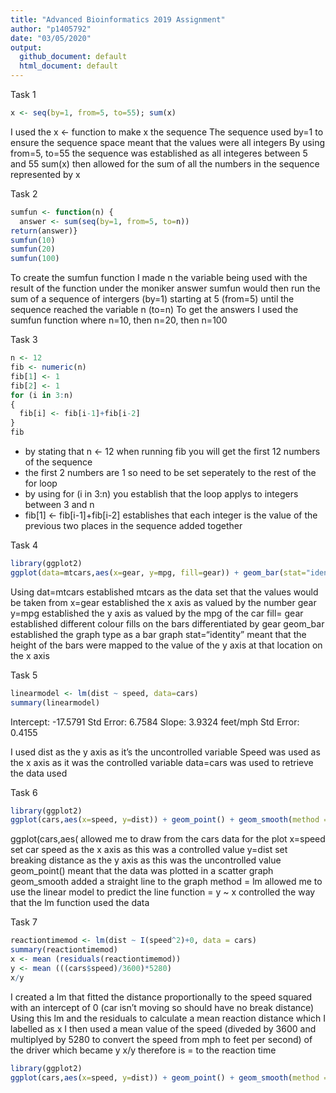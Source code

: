 ```yaml
---
title: "Advanced Bioinformatics 2019 Assignment"
author: "p1405792"
date: "03/05/2020"
output:
  github_document: default
  html_document: default
---
```


Task 1
```r
x <- seq(by=1, from=5, to=55); sum(x)
```
I used the x <- function to make x the sequence
The sequence used by=1 to ensure the sequence space meant that the values were all integers
By using from=5, to=55 the sequence was established as all integeres between 5 and 55
sum(x) then allowed for the sum of all the numbers in the sequence represented by x


Task 2
```r
sumfun <- function(n) {
  answer <- sum(seq(by=1, from=5, to=n))
return(answer)}
sumfun(10)
sumfun(20)
sumfun(100)
```
To create the sumfun function I made n the variable being used with the result of the function under the moniker answer
sumfun would then run the sum of a sequence of intergers (by=1) starting at 5 (from=5) until the sequence reached the variable n (to=n)
To get the answers I used the sumfun function where n=10, then n=20, then n=100


Task 3
```r
n <- 12
fib <- numeric(n)
fib[1] <- 1
fib[2] <- 1
for (i in 3:n)
{
  fib[i] <- fib[i-1]+fib[i-2]
}
fib
```
- by stating that n <- 12 when running fib you will get the first 12 numbers of the sequence
- the first 2 numbers are 1 so need to be set seperately to the rest of the for loop
- by using for (i in 3:n) you establish that the loop applys to integers between 3 and n
- fib[1] <- fib[i-1]+fib[i-2] establishes that each integer is the value of the previous two places in the sequence added together


Task 4
```r
library(ggplot2)
ggplot(data=mtcars,aes(x=gear, y=mpg, fill=gear)) + geom_bar(stat="identity")
```
Using dat=mtcars established mtcars as the data set that the values would be taken from
x=gear established the x axis as valued by the number gear
y=mpg established the y axis as valued by the mpg of the car
fill= gear established different colour fills on the bars differentiated by gear
geom_bar established the graph type as a bar graph
stat="identity" meant that the height of the bars were mapped to the value of the y axis at that location on the x axis


Task 5
```r
linearmodel <- lm(dist ~ speed, data=cars)
summary(linearmodel)
```
Intercept: -17.5791 Std Error: 6.7584
Slope: 3.9324 feet/mph  Std Error: 0.4155

I used dist as the y axis as it's the uncontrolled variable
Speed was used as the x axis as it was the controlled variable
data=cars was used to retrieve the data used


Task 6
```r
library(ggplot2)
ggplot(cars,aes(x=speed, y=dist)) + geom_point() + geom_smooth(method = lm, formula = y ~ x)
```
ggplot(cars,aes( allowed me to draw from the cars data for the plot
x=speed set car speed as the x axis as this was a controlled value
y=dist set breaking distance as the y axis as this was the uncontrolled value
geom_point() meant that the data was plotted in a scatter graph
geom_smooth added a straight line to the graph
method = lm allowed me to use the linear model to predict the line
function = y ~ x controlled the way that the lm function used the data


Task 7
```r
reactiontimemod <- lm(dist ~ I(speed^2)+0, data = cars)
summary(reactiontimemod)
x <- mean (residuals(reactiontimemod))
y <- mean (((cars$speed)/3600)*5280)
x/y
```
I created a lm that fitted the distance proportionally to the speed squared with an intercept of 0 (car isn't moving so should have no break distance)
Using this lm and the residuals to calculate a mean reaction distance which I labelled as x
I then used a mean value of the speed (diveded by 3600 and multiplyed by 5280 to convert the speed from mph to feet per second) of the driver which became y
x/y therefore is = to the reaction time
```r
library(ggplot2)
ggplot(cars,aes(x=speed, y=dist)) + geom_point() + geom_smooth(method = lm, formula = y ~ I(x^2) + 0)
```
